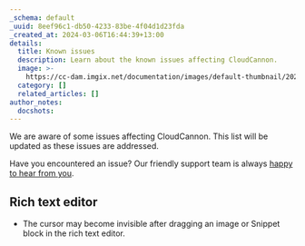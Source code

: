 ```yaml
---
_schema: default
_uuid: 8eef96c1-db50-4233-83be-4f04d1d23fda
_created_at: 2024-03-06T16:44:39+13:00
details:
  title: Known issues
  description: Learn about the known issues affecting CloudCannon.
  image: >-
    https://cc-dam.imgix.net/documentation/images/default-thumbnail/2023-Q4/CloudCannon-Documentation-Thumbnail.png
  category: []
  related_articles: []
author_notes:
  docshots:
---
```

We are aware of some issues affecting CloudCannon. This list will be updated as these issues are addressed.

Have you encountered an issue? Our friendly support team is always <a href="/support/" rel="noreferrer">happy to hear from you</a>.

## Rich text editor

* The cursor may become invisible after dragging an image or Snippet block in the rich text editor.